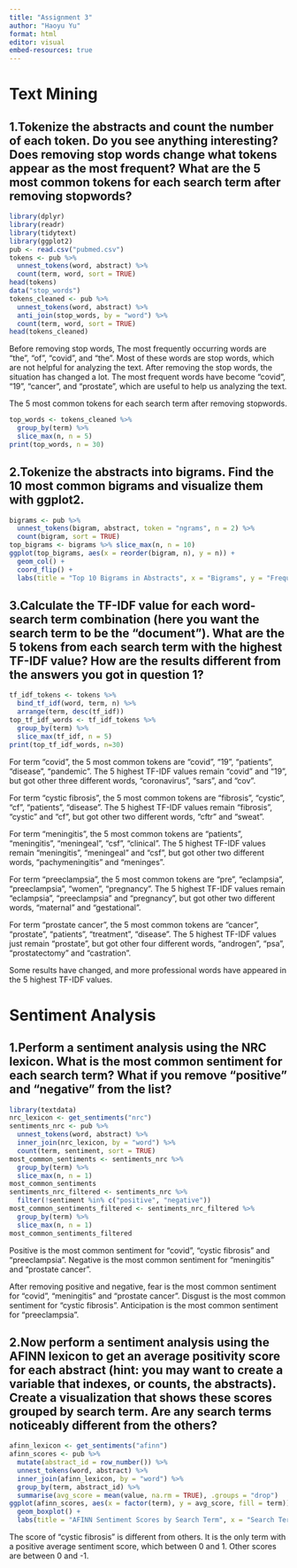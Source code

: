 ```yaml
---
title: "Assignment 3"
author: "Haoyu Yu"
format: html
editor: visual
embed-resources: true
---
```


# Text Mining

## 1.Tokenize the abstracts and count the number of each token. Do you see anything interesting? Does removing stop words change what tokens appear as the most frequent? What are the 5 most common tokens for each search term after removing stopwords?

```r
library(dplyr)
library(readr)
library(tidytext)
library(ggplot2)
pub <- read.csv("pubmed.csv")
tokens <- pub %>%
  unnest_tokens(word, abstract) %>%
  count(term, word, sort = TRUE)
head(tokens)
data("stop_words")
tokens_cleaned <- pub %>%
  unnest_tokens(word, abstract) %>% 
  anti_join(stop_words, by = "word") %>% 
  count(term, word, sort = TRUE) 
head(tokens_cleaned)
```

Before removing stop words, The most frequently occurring words are "the", "of", "covid", and "the". Most of these words are stop words, which are not helpful for analyzing the text. After removing the stop words, the situation has changed a lot. The most frequent words have become "covid", "19", "cancer", and "prostate", which are useful to help us analyzing the text.

The 5 most common tokens for each search term after removing stopwords.

```r
top_words <- tokens_cleaned %>%
  group_by(term) %>%
  slice_max(n, n = 5)
print(top_words, n = 30)
```

## 2.Tokenize the abstracts into bigrams. Find the 10 most common bigrams and visualize them with ggplot2.

```r
bigrams <- pub %>%
  unnest_tokens(bigram, abstract, token = "ngrams", n = 2) %>%
  count(bigram, sort = TRUE)
top_bigrams <- bigrams %>% slice_max(n, n = 10)
ggplot(top_bigrams, aes(x = reorder(bigram, n), y = n)) +
  geom_col() +
  coord_flip() +
  labs(title = "Top 10 Bigrams in Abstracts", x = "Bigrams", y = "Frequency")
```

## 3.Calculate the TF-IDF value for each word-search term combination (here you want the search term to be the “document”). What are the 5 tokens from each search term with the highest TF-IDF value? How are the results different from the answers you got in question 1?

```r
tf_idf_tokens <- tokens %>%
  bind_tf_idf(word, term, n) %>%
  arrange(term, desc(tf_idf))
top_tf_idf_words <- tf_idf_tokens %>%
  group_by(term) %>%
  slice_max(tf_idf, n = 5)
print(top_tf_idf_words, n=30)
```

For term "covid", the 5 most common tokens are "covid", "19", "patients", "disease", "pandemic". The 5 highest TF-IDF values remain "covid" and "19", but got other three different words, "coronavirus", "sars", and "cov".

For term "cystic fibrosis", the 5 most common tokens are "fibrosis", "cystic", "cf", "patients", "disease". The 5 highest TF-IDF values remain "fibrosis", "cystic" and "cf", but got other two different words, "cftr" and "sweat".

For term "meningitis", the 5 most common tokens are "patients", "meningitis", "meningeal", "csf", "clinical". The 5 highest TF-IDF values remain "meningitis", "meningeal" and "csf", but got other two different words, "pachymeningitis" and "meninges".

For term "preeclampsia", the 5 most common tokens are "pre", "eclampsia", "preeclampsia", "women", "pregnancy". The 5 highest TF-IDF values remain "eclampsia", "preeclampsia" and "pregnancy", but got other two different words, "maternal" and "gestational".

For term "prostate cancer", the 5 most common tokens are "cancer", "prostate", "patients", "treatment", "disease". The 5 highest TF-IDF values just remain "prostate", but got other four different words, "androgen", "psa", "prostatectomy" and "castration".

Some results have changed, and more professional words have appeared in the 5 highest TF-IDF values.

# Sentiment Analysis

## 1.Perform a sentiment analysis using the NRC lexicon. What is the most common sentiment for each search term? What if you remove "positive" and "negative" from the list?

```r
library(textdata)
nrc_lexicon <- get_sentiments("nrc")
sentiments_nrc <- pub %>%
  unnest_tokens(word, abstract) %>% 
  inner_join(nrc_lexicon, by = "word") %>%
  count(term, sentiment, sort = TRUE)
most_common_sentiments <- sentiments_nrc %>%
  group_by(term) %>%
  slice_max(n, n = 1)
most_common_sentiments
sentiments_nrc_filtered <- sentiments_nrc %>%
  filter(!sentiment %in% c("positive", "negative"))
most_common_sentiments_filtered <- sentiments_nrc_filtered %>%
  group_by(term) %>%
  slice_max(n, n = 1)
most_common_sentiments_filtered
```

Positive is the most common sentiment for "covid", "cystic fibrosis" and "preeclampsia". Negative is the most common sentiment for "meningitis" and "prostate cancer".

After removing positive and negative, fear is the most common sentiment for "covid", "meningitis" and "prostate cancer". Disgust is the most common sentiment for "cystic fibrosis". Anticipation is the most common sentiment for "preeclampsia".

## 2.Now perform a sentiment analysis using the AFINN lexicon to get an average positivity score for each abstract (hint: you may want to create a variable that indexes, or counts, the abstracts). Create a visualization that shows these scores grouped by search term. Are any search terms noticeably different from the others?

```r
afinn_lexicon <- get_sentiments("afinn")
afinn_scores <- pub %>%
  mutate(abstract_id = row_number()) %>%
  unnest_tokens(word, abstract) %>%
  inner_join(afinn_lexicon, by = "word") %>%
  group_by(term, abstract_id) %>%
  summarise(avg_score = mean(value, na.rm = TRUE), .groups = "drop")
ggplot(afinn_scores, aes(x = factor(term), y = avg_score, fill = term)) +
  geom_boxplot() +
  labs(title = "AFINN Sentiment Scores by Search Term", x = "Search Term", y = "Average Sentiment Score")
```

The score of "cystic fibrosis" is different from others. It is the only term with a positive average sentiment score, which between 0 and 1. Other scores are between 0 and -1.
